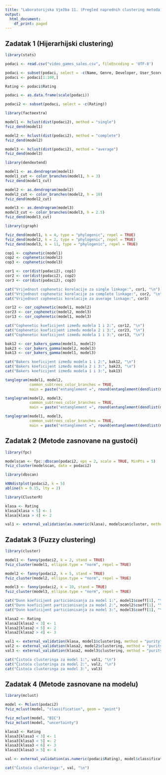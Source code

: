 ```yaml
---
title: "Laboratorijska Vježba 11. (Pregled naprednih clustering metoda)"
output:
  html_document:
    df_print: paged
---
```


## Zadatak 1 (Hijerarhijski clustering)

```r

library(stats)

podaci <- read.csv("video_games_sales.csv", fileEncoding = 'UTF-8')

podaci <- subset(podaci, select = -c(Name, Genre, Developer, User_Score, Publisher, Developer, Critic_Score, Platform))
podaci <- podaci[1:100,]

Rating <- podaci$Rating

podaci <- as.data.frame(scale(podaci))

podaci2 <- subset(podaci, select = -c(Rating))
```

```r

library(factoextra)

model1 <- hclust(dist(podaci2), method = "single")
fviz_dend(model1)

model2 <- hclust(dist(podaci2), method = "complete")
fviz_dend(model2)

model3 <- hclust(dist(podaci2), method = "average")
fviz_dend(model3)
```

```r

library(dendextend)

model1 <- as.dendrogram(model1)
model1_cut <- color_branches(model1, h = 3)
fviz_dend(model1_cut)

model2 <- as.dendrogram(model2)
model2_cut <- color_branches(model2, h = 10)
fviz_dend(model2_cut)

model3 <- as.dendrogram(model3)
model3_cut <- color_branches(model3, h = 2.5)
fviz_dend(model3_cut)
```

```r

library(igraph)

fviz_dend(model1, k = 4, type = "phylogenic", repel = TRUE)
fviz_dend(model2, k = 2, type = "phylogenic", repel = TRUE)
fviz_dend(model3, k = 11, type = "phylogenic", repel = TRUE)
```

```r

cop1 <- cophenetic(model1)
cop2 <- cophenetic(model2)
cop3 <- cophenetic(model3)

cor1 <- cor(dist(podaci2), cop1)
cor2 <- cor(dist(podaci2), cop2)
cor3 <- cor(dist(podaci2), cop3)

cat("Vrijednost cophenetic korelacije za single linkage:", cor1, "\n")
cat("Vrijednost cophenetic korelacije za complete linkage:", cor2, "\n")
cat("Vrijednost cophenetic korelacije za average linkage:", cor3)
```

```r

cor12 <- cor_cophenetic(model1, model2)
cor23 <- cor_cophenetic(model2, model3)
cor13 <- cor_cophenetic(model1, model3)

cat("Cophenetic koeficijent između modela 1 i 2:", cor12, "\n")
cat("Cophenetic koeficijent između modela 2 i 3:", cor23, "\n")
cat("Cophenetic koeficijent između modela 1 i 3:", cor13, "\n")

bak12 <- cor_bakers_gamma(model1, model2)
bak23 <- cor_bakers_gamma(model2, model3)
bak13 <- cor_bakers_gamma(model1, model3)

cat("Bakers koeficijent između modela 1 i 2:", bak12, "\n")
cat("Bakers koeficijent između modela 2 i 3:", bak23, "\n")
cat("Bakers koeficijent između modela 1 i 3:", bak13)
```

```r

tanglegram(model1, model2,
           common_subtrees_color_branches = TRUE,
           main = paste("entanglement =", round(entanglement(dendlist(model1, model2)), 2)))

tanglegram(model2, model3,
           common_subtrees_color_branches = TRUE,
           main = paste("entanglement =", round(entanglement(dendlist(model2, model3)), 2)))

tanglegram(model1, model3,
           common_subtrees_color_branches = TRUE,
           main = paste("entanglement =", round(entanglement(dendlist(model1, model3)), 2)))
```

## Zadatak 2 (Metode zasnovane na gustoći)

```r

library(fpc)

modelscan <- fpc::dbscan(podaci2, eps = 2, scale = TRUE, MinPts = 5)
fviz_cluster(modelscan, data = podaci2)
```

```r

library(dbscan)

kNNdistplot(podaci2, k = 5)
abline(h = 0.15, lty = 2)
```

```r

library(ClusterR)

klasa <- Rating
klasa[klasa < 5] <- 1
klasa[klasa > 4] <- 2

val1 <- external_validation(as.numeric(klasa), modelscan$cluster, method = "purity", summary_stats = TRUE)
```

## Zadatak 3 (Fuzzy clustering)

```r

library(cluster)

model1 <- fanny(podaci2, k = 2, stand = TRUE)
fviz_cluster(model1, ellipse.type = "norm", repel = TRUE)

model2 <- fanny(podaci2, k = 5, stand = TRUE)
fviz_cluster(model2, ellipse.type = "norm", repel = TRUE)

model3 <- fanny(podaci2, k = 10, stand = TRUE)
fviz_cluster(model3, ellipse.type = "norm", repel = TRUE)
```

```r

cat("Dunn koeficijent particionisanja za model 1:", model1$coeff[1], "\n")
cat("Dunn koeficijent particionisanja za model 2:", model2$coeff[1], "\n")
cat("Dunn koeficijent particionisanja za model 3:", model3$coeff[1], "\n")
```

```r

klasa2 <- Rating
klasa2[klasa2 < 3] <- 1
klasa2[klasa2 < 5] <- 2
klasa2[klasa2 > 4] <- 3

val1 <- external_validation(klasa, model1$clustering, method = "purity")
val2 <- external_validation(klasa2, model2$clustering, method = "purity")
val3 <- external_validation(klasa2, model3$clustering, method = "purity")

cat("Čistoća clusteringa za model 1:", val1, "\n")
cat("Čistoća clusteringa za model 2:", val2, "\n")
cat("Čistoća clusteringa za model 3:", val3)
```

## Zadatak 4 (Metode zasnovane na modelu)

```r

library(mclust)

model <- Mclust(podaci2)
fviz_mclust(model, "classification", geom = "point")
```

```r

fviz_mclust(model, "BIC")
fviz_mclust(model, "uncertainty")
```

```r

klasa3 <- Rating
klasa3[klasa3 < 3] <- 1
klasa3[klasa3 < 5] <- 2
klasa3[klasa3 < 6] <- 3
klasa3[klasa3 > 5] <- 4

val <- external_validation(as.numeric(podaci$Rating), model$classification, method = "purity")

cat("Čistoća clusteringa:", val, "\n")
```
